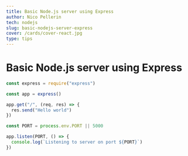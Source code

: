 ```yaml
---
title: Basic Node.js server using Express
author: Nico Pellerin
tech: nodejs
slug: basic-nodejs-server-express
cover: /cards/cover-react.jpg
type: tips
---
```


<SEO title="Basic Node.js server using Express" />

# Basic Node.js server using Express

<Spacer margin="6rem 0 4rem 0" />

```jsx
const express = require("express")

const app = express()

app.get("/", (req, res) => {
  res.send("Hello world")
})

const PORT = process.env.PORT || 5000

app.listen(PORT, () => {
  console.log(`Listening to server on port ${PORT}`)
})
```
